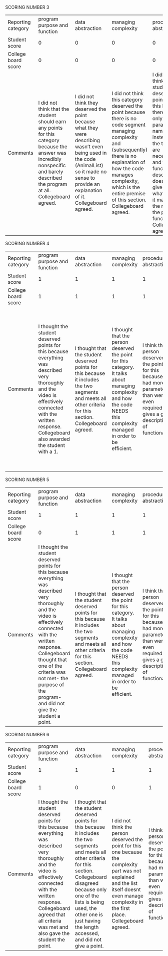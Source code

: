 SCORING NUMBER 3

<table>
  <tr>
    <td>Reporting category</td>
    <td>program purpose and function</td>
    <td>data abstraction</td> 
    <td>managing complexity</td> 
    <td>procedural abstraction</td> 
    <td>algorithm implementation</td> 
     <td>testing</td> 
  </tr>
    <td>Student score</td> 
    <td>0</td>
    <td>0</td> 
    <td>0</td> 
    <td>0</td> 
    <td>0</td>
    <td>1</td>
  </tr>
    <td>College board score</td> 
    <td>0</td>
    <td>0</td>
    <td>0</td> 
    <td>0</td>
    <td>0</td>  
    <td>1</td>
  </tr>
  <td>Comments</td>
    <td>I did not think that the student should earn any points for this category because the answer was incredibly nonspecific and barely described the program at all. Collegeboard agreed. </td>
    <td>I did not think they deserved the point because what they were describing wasn't even being used in the code (AnimalList) so it made no sense to provide an explanation of it. Collegeboard agreed. </td> 
    <td>I did not think this category deserved the point because there is no code segment managing complexity and (subsequently) there is no explanation of how the code manages complexity, which is the entire premise of this section. Collegeboard agreed. </td> 
    <td>I did not think the student deserved points for this because there was only one parameter named guess instead of the two that are necessary and the functionality description does not give a "so what?" (why it matters for the rest of the program functioning). Collegeboard agreed.  </td>
    <td>I did not think the student deserved points for this because while there was iteration, sequencing, and selection, the description was vague and hard to follow. Collegeboard agreed. </td>
    <td>I thought the student deserved points for this because it was specific and showed two calls as well as a parameter and what was tested by each individual call and the results of the calls. It describes the conditions and differing results. Collegeboard agreed with my analysis.</td>
  </tr>
</table>

SCORING NUMBER 4

<table>
  <tr>
    <td>Reporting category</td>
    <td>program purpose and function</td>
    <td>data abstraction</td> 
    <td>managing complexity</td> 
    <td>procedural abstraction</td> 
    <td>algorithm implementation</td> 
     <td>testing</td> 
  </tr>
    <td>Student score</td> 
    <td>1</td>
    <td>1</td> 
    <td>1</td> 
    <td>1</td> 
    <td>1</td>
    <td>1</td>
  </tr>
    <td>College board score</td> 
    <td>1</td>
    <td>1</td>
    <td>1</td> 
    <td>1</td>
    <td>1</td>  
    <td>1</td>
  </tr>
  <td>Comments</td>
    <td>I thought the student deserved points for this because everything was described very thoroughly and the video is effectively connected with the written response. Collegeboard also awarded the student with a 1.   </td>
    <td>I thought that the student deserved points for this because it includes the two segments and meets all other criteria for this section. Collegeboard agreed.  </td> 
    <td>I thought that the person deserved the point for this category. It talks about managing complexity and how the code NEEDS this complexity managed in order to be efficient. </td> 
    <td>I think the person deserved the points for this because it had more parameters than were even required and gives a good description of functionality. </td>
    <td>They deserve the point for this because there was sequencing, selection, and iteration and the algorithm is described in extreme detail so it is definitely possible for it to be recreated by someone else. Collegeboard agreed. </td>
    <td>I thought the student deserved points for this because it was specific and showed two calls as well as a parameter and what was tested by each individual call and the results of the calls. It describes the conditions and differing results. Collegeboard agreed with my analysis.</td>
  </tr>
</table>

SCORING NUMBER 5

<table>
  <tr>
    <td>Reporting category</td>
    <td>program purpose and function</td>
    <td>data abstraction</td> 
    <td>managing complexity</td> 
    <td>procedural abstraction</td> 
    <td>algorithm implementation</td> 
     <td>testing</td> 
  </tr>
    <td>Student score</td> 
    <td>1</td>
    <td>1</td> 
    <td>1</td> 
    <td>1</td> 
    <td>1</td>
    <td>1</td>
  </tr>
    <td>College board score</td> 
    <td>0</td>
    <td>1</td>
    <td>1</td> 
    <td>1</td>
    <td>1</td>  
    <td>1</td>
  </tr>
  <td>Comments</td>
    <td>I thought the student deserved points for this because everything was described very thoroughly and the video is effectively connected with the written response. Collegeboard thought that one of the criteria was not met- the purpose of the program- and did not give the student a point.   </td>
    <td>I thought that the student deserved points for this because it includes the two segments and meets all other criteria for this section. Collegeboard agreed.  </td> 
    <td>I thought that the person deserved the point for this category. It talks about managing complexity and how the code NEEDS this complexity managed in order to be efficient. </td> 
    <td>I think the person deserved the points for this because it had more parameters than were even required and gives a good description of functionality. </td>
    <td>They deserve the point for this because there was sequencing, selection, and iteration and the algorithm is described in extreme detail so it is definitely possible for it to be recreated by someone else. Collegeboard agreed. </td>
    <td>I thought the student deserved points for this because it was specific and showed two calls as well as a parameter and what was tested by each individual call and the results of the calls. It describes the conditions and differing results. Collegeboard agreed with my analysis.</td>
  </tr>
</table>

SCORING NUMBER 6

<table>
  <tr>
    <td>Reporting category</td>
    <td>program purpose and function</td>
    <td>data abstraction</td> 
    <td>managing complexity</td> 
    <td>procedural abstraction</td> 
    <td>algorithm implementation</td> 
     <td>testing</td> 
  </tr>
    <td>Student score</td> 
    <td>1</td>
    <td>1</td> 
    <td>1</td> 
    <td>1</td> 
    <td>1</td>
    <td>1</td>
  </tr>
    <td>College board score</td> 
    <td>1</td>
    <td>0</td>
    <td>0</td> 
    <td>1</td>
    <td>1</td>  
    <td>0</td>
  </tr>
  <td>Comments</td>
    <td>I thought the student deserved points for this because everything was described very thoroughly and the video is effectively connected with the written response. Collegeboard agreed that all criteria was met and also gave the student the point.    </td>
    <td>I thought that the student deserved points for this because it includes the two segments and meets all other criteria for this section. Collegeboard disagreed because only one of the lists is being used, the other one is just having the length accessed, and did not give a point.  </td> 
    <td>I did not think the person deserved the point for this one because the complexity part was not explained and the list itself doesnt even manage complexity in the first place. Collegeboard agreed. </td> 
    <td>I think the person deserved the points for this because it had more parameters than were even required and gives a good description of functionality. </td>
    <td>They deserve the point for this because there was sequencing, selection, and iteration and the algorithm is described in extreme detail so it is definitely possible for it to be recreated by someone else. Collegeboard agreed. </td>
    <td>I thought the person should earn the point for this because the conditions being tested and the results were described, but collegeboard disagreed because it gives the conditions being tested instead of 2 distinct arguments.</td>
  </tr>
</table>